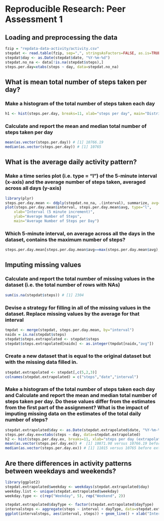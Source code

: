# Reproducible Research: Peer Assessment 1

## Loading and preprocessing the data

```r
fzip = "repdata-data-activity/activity.csv"
stepdat <- read.table(fzip, sep=",", stringsAsFactors=FALSE, as.is=TRUE, header=TRUE, na.strings="NA")
stepdat$day <- as.Date(stepdat$date, "%Y-%m-%d")
stepdat.no_na <- data[!is.na(stepdat$steps),]
steps.per.day=xtabs(steps ~ day, data=stepdat.no_na)
```


## What is mean total number of steps taken per day?

### Make a histogram of the total number of steps taken each day
```r
h1 <- hist(steps.per.day, breaks=11, xlab="steps per day", main="Distribution of Number of Steps Taken per Day")
```

### Calculate and report the mean and median total number of steps taken per day
```r
mean(as.vector(steps.per.day)) # [1] 10766.19
median(as.vector(steps.per.day)) # [1] 10765
```

## What is the average daily activity pattern?

### Make a time series plot (i.e. type = "l") of the 5-minute interval (x-axis) and the average number of steps taken, averaged across all days (y-axis)

```r
library(plyr)
steps.per.day.mean <- ddply(stepdat.no_na, .(interval), summarize, avg=mean(steps))
plot(steps.per.day.mean$interval, steps.per.day.mean$avg, type="l", 
    xlab="Interval (5 minute increment)",
    ylab="Average Number of Steps",
    main="Average Number of Steps per Day")
```
### Which 5-minute interval, on average across all the days in the dataset, contains the maximum number of steps?

```r
steps.per.day.mean[steps.per.day.mean$avg==max(steps.per.day.mean$avg),1] # [1] 835
```

## Imputing missing values

### Calculate and report the total number of missing values in the dataset (i.e. the total number of rows with NAs)

```r
sum(is.na(stepdat$steps)) # [1] 2304
```

### Devise a strategy for filling in all of the missing values in the dataset. Replace missing values by the average for that interval

```r
tmpdat <- merge(stepdat, steps.per.day.mean, by="interval")
naidx = is.na(stepdat$steps)
stepdat$steps.extrapolated <- stepdat$steps
stepdat$steps.extrapolated[naidx] <- as.integer(tmpdat[naidx,"avg"])
```

### Create a new dataset that is equal to the original dataset but with the missing data filled in.

```r
stepdat.extrapolated <- stepdat[,c(5,2,3)]
colnames(stepdat.extrapolated) = c("steps","date","interval")
```

### Make a histogram of the total number of steps taken each day and Calculate and report the mean and median total number of steps taken per day. Do these values differ from the estimates from the first part of the assignment? What is the impact of imputing missing data on the estimates of the total daily number of steps?

```r
stepdat.extrapolated$day <- as.Date(stepdat.extrapolated$date, "%Y-%m-%d")
steps.per.day.ex=xtabs(steps ~ day, data=stepdat.extrapolated)
h2 <- hist(steps.per.day.ex, breaks=11, xlab="steps per day (extrapolated)", main="Distribution of Number of Steps Taken per Day")
mean(as.vector(steps.per.day.ex)) #  [1] 10871.98 versus 10766.19 before extrapolation
median(as.vector(steps.per.day.ex)) # [1] 11015 versus 10765 before extrapolation
```

## Are there differences in activity patterns between weekdays and weekends?
```r
library(ggplot2)
stepdat.extrapolated$weekday <- weekdays(stepdat.extrapolated$day)
weekday.list <- unique(stepdat.extrapolated$weekday)
weekday.type <- c(rep("Weekday", 5), rep("Weekend", 2))

stepdat.extrapolated$dayType <- factor(stepdat.extrapolated$dayType)
intervalsteps <- aggregate(steps ~ interval + dayType, data=stepdat.extrapolated, FUN=mean)
ggplot(intervalsteps, aes(interval, steps)) + geom_line() + xlab("Interval") + ylab("Number of steps") + facet_grid(dayType ~ .)
```